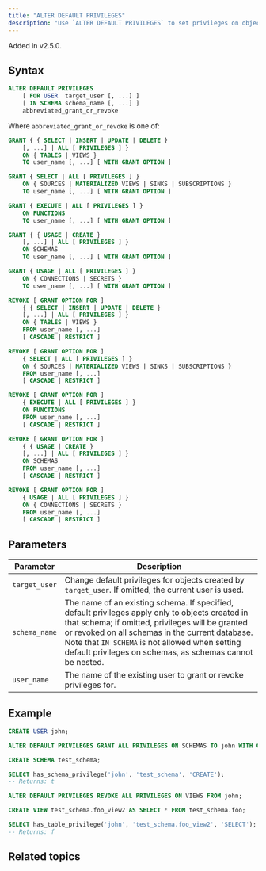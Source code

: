 ```yaml
---
title: "ALTER DEFAULT PRIVILEGES"
description: "Use `ALTER DEFAULT PRIVILEGES` to set privileges on objects created in the future, such as tables, views, sources, sinks, functions, schemas, and more. This removes the need to run `GRANT` or `REVOKE` manually each time a new object is created."
---
```


<Note>
Added in v2.5.0.
</Note>

## Syntax

```sql
ALTER DEFAULT PRIVILEGES
    [ FOR USER  target_user [, ...] ]
    [ IN SCHEMA schema_name [, ...] ]
    abbreviated_grant_or_revoke
```

Where `abbreviated_grant_or_revoke` is one of:

```sql
GRANT { { SELECT | INSERT | UPDATE | DELETE }
    [, ...] | ALL [ PRIVILEGES ] }
    ON { TABLES | VIEWS }
    TO user_name [, ...] [ WITH GRANT OPTION ]

GRANT { SELECT | ALL [ PRIVILEGES ] }
    ON { SOURCES | MATERIALIZED VIEWS | SINKS | SUBSCRIPTIONS }
    TO user_name [, ...] [ WITH GRANT OPTION ]

GRANT { EXECUTE | ALL [ PRIVILEGES ] }
    ON FUNCTIONS
    TO user_name [, ...] [ WITH GRANT OPTION ]

GRANT { { USAGE | CREATE }
    [, ...] | ALL [ PRIVILEGES ] }
    ON SCHEMAS
    TO user_name [, ...] [ WITH GRANT OPTION ]

GRANT { USAGE | ALL [ PRIVILEGES ] }
    ON { CONNECTIONS | SECRETS }
    TO user_name [, ...] [ WITH GRANT OPTION ]

REVOKE [ GRANT OPTION FOR ]
    { { SELECT | INSERT | UPDATE | DELETE }
    [, ...] | ALL [ PRIVILEGES ] }
    ON { TABLES | VIEWS }
    FROM user_name [, ...]
    [ CASCADE | RESTRICT ]

REVOKE [ GRANT OPTION FOR ]
    { SELECT | ALL [ PRIVILEGES ] }
    ON { SOURCES | MATERIALIZED VIEWS | SINKS | SUBSCRIPTIONS }
    FROM user_name [, ...]
    [ CASCADE | RESTRICT ]

REVOKE [ GRANT OPTION FOR ]
    { EXECUTE | ALL [ PRIVILEGES ] }
    ON FUNCTIONS
    FROM user_name [, ...]
    [ CASCADE | RESTRICT ]

REVOKE [ GRANT OPTION FOR ]
    { { USAGE | CREATE }
    [, ...] | ALL [ PRIVILEGES ] }
    ON SCHEMAS
    FROM user_name [, ...]
    [ CASCADE | RESTRICT ]

REVOKE [ GRANT OPTION FOR ]
    { USAGE | ALL [ PRIVILEGES ] }
    ON { CONNECTIONS | SECRETS }
    FROM user_name [, ...]
    [ CASCADE | RESTRICT ]
```

## Parameters

| Parameter     | Description |
|---------------|-------------|
| `target_user` | Change default privileges for objects created by `target_user`. If omitted, the current user is used. |
| `schema_name` | The name of an existing schema. If specified, default privileges apply only to objects created in that schema; if omitted, privileges will be granted or revoked on all schemas in the current database. Note that `IN SCHEMA` is not allowed when setting default privileges on schemas, as schemas cannot be nested. |
| `user_name`   | The name of the existing user to grant or revoke privileges for. |


## Example

```sql Grant privileges on schemas
CREATE USER john;

ALTER DEFAULT PRIVILEGES GRANT ALL PRIVILEGES ON SCHEMAS TO john WITH GRANT OPTION;

CREATE SCHEMA test_schema;

SELECT has_schema_privilege('john', 'test_schema', 'CREATE');
-- Returns: t
```

```sql Revoke privileges on views
ALTER DEFAULT PRIVILEGES REVOKE ALL PRIVILEGES ON VIEWS FROM john;

CREATE VIEW test_schema.foo_view2 AS SELECT * FROM test_schema.foo;

SELECT has_table_privilege('john', 'test_schema.foo_view2', 'SELECT');
-- Returns: f
```

## Related topics

<CardGroup>
  <Card title="GRANT" icon="key" href="/sql/commands/sql-grant"
  iconType="solid" horizontal/>
  <Card title="REVOKE" icon="ban" href="/sql/commands/sql-revoke" iconType="solid"horizontal/>
</CardGroup>